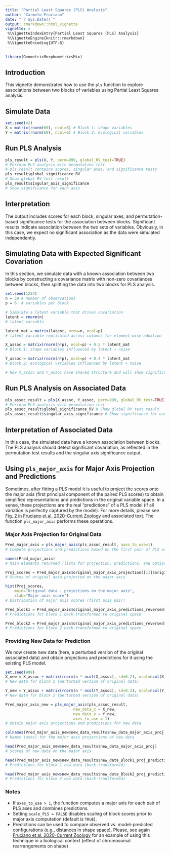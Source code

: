 ```yaml
---
title: "Partial Least Squares (PLS) Analysis"
author: "Carmelo Fruciano"
date: "`r Sys.Date()`"
output: rmarkdown::html_vignette
vignette: >
 %\VignetteIndexEntry{Partial Least Squares (PLS) Analysis}
 %\VignetteEngine{knitr::rmarkdown}
 %\VignetteEncoding{UTF-8}
---
```


```r
library(GeometricMorphometricsMix)
```

## Introduction

This vignette demonstrates how to use the `pls` function to explore associations between two blocks of variables using Partial Least Squares analysis.

## Simulate Data

```r
set.seed(42)
X = matrix(rnorm(60), ncol=6) # Block 1: shape variables
Y = matrix(rnorm(60), ncol=6) # Block 2: ecological variables
```

## Run PLS Analysis

```r
pls_result = pls(X, Y, perm=999, global_RV_test=TRUE)
# Perform PLS analysis with permutation test
# pls_result contains scores, singular axes, and significance tests
pls_result$global_significance_RV
# Show global RV test result
pls_result$singular_axis_significance
# Show significance for each axis
```

## Interpretation

The output includes scores for each block, singular axes, and permutation-based significance tests for the association between blocks.
Significant results indicate association between the two sets of variables.
Obviously, in this case, we expect no significant association as the data were simulated independently.


## Simulating Data with Expected Significant Covariation

In this section, we simulate data with a known association between two blocks by constructing a covariance matrix with non-zero covariances between blocks, then splitting the data into two blocks for PLS analysis.

```r
set.seed(1234)
n = 50 # number of observations
p = 6  # variables per block

# Simulate a latent variable that drives covariation
latent = rnorm(n)
# latent variable

latent_mat = matrix(latent, nrow=n, ncol=p)
# latent variable replicated across columns for element-wise addition

X_assoc = matrix(rnorm(n*p), ncol=p) + 0.5 * latent_mat
# Block 1: shape variables influenced by latent + noise

Y_assoc = matrix(rnorm(n*p), ncol=p) + 0.4 * latent_mat
# Block 2: ecological variables influenced by latent + noise

# Now X_assoc and Y_assoc have shared structure and will show significant covariation
```

## Run PLS Analysis on Associated Data

```r
pls_assoc_result = pls(X_assoc, Y_assoc, perm=999, global_RV_test=TRUE)
# Perform PLS analysis with permutation test
pls_assoc_result$global_significance_RV # Show global RV test result
pls_assoc_result$singular_axis_significance # Show significance for each axis
```

## Interpretation of Associated Data

In this case, the simulated data have a known association between blocks.
The PLS analysis should detect significant covariation, as reflected in the permutation test results and the singular axis significance output.


## Using `pls_major_axis` for Major Axis Projection and Predictions

Sometimes, after fitting a PLS model it is useful to project the scores onto the major axis (first principal component of the paired PLS scores) to obtain simplified representations and predictions in the original variable space.
In a sense, these projections are the real "predictions" of a PLS model (if all variation is perfectly captured by the model).
For more details, please see [Fig. 2 in Fruciano et al. 2020-Current Zoology](https://watermark02.silverchair.com/zoaa035.pdf?token=AQECAHi208BE49Ooan9kkhW_Ercy7Dm3ZL_9Cf3qfKAc485ysgAAA0gwggNEBgkqhkiG9w0BBwagggM1MIIDMQIBADCCAyoGCSqGSIb3DQEHATAeBglghkgBZQMEAS4wEQQMsvq2ZZ8IVDRhOLkhAgEQgIIC-zEGD-_0MD1f9R90wS5hiQL1PrUHjhdzMRhk1RBjVksi99uhDwPfAzx8DUvFFFX4EPmsvNGd-4y61qFRI005GdOdZ-WWlSoRQNI4itdQ7aKXvDRgcHSmP-qGjpS0ai7LfvM3_8blnwkclY7wCQutm8grFk40SBT_B10FvuP4A1AifInrlN5kBt3iWqJSzfOfHsfCuYfSb-gQAjf5F-6oS3VXYjFJCQV7zXev3H5R5fYqWfEue0G_S-MU1kWASjJ5DEewf6zg_mjGYuhvnzdsWz1NFqFsK8q-cZ4YlPAX_eNMQvz1JQ2ppxzheP8mXvNKT3-532z-elTTxK6Mu2FwQvOVOKILxA2atICBar-EKNs2m4gkAT_A6bDb3fRkaGrQeF7HNXtGtaRFowx6tJXBV1R92lFSVx5ZP_mNHJe25j3UX6e0IUEsRiN640cxfDwlwIpYfAqR2vYksHtbEf-tW2Lqtx7TbS58-MFBuuFbe-lKIQDvXesxKGMaM-7qRxegCWBmLJeGD-DPCXXKKv-CGURS8XABTrD7GH7spSaCa4TUsjFjXwTHQpe6YT79oQncYxwoqY5lVxd7y3TTPvNSgl_cx7VMJ3O1DxiIaSJ83rb36nMqn2Au1HOFhfqjfWpHkvCFcHFFS4-z6DOYTu5B4xHAvHcm_vbC_9_B3Lv5oorefDhjM_P32Vf2gEBHHbJ__X0b87Uo56A3a4hQhDZQqPxAo97PdrwyiKN9Da2K4Mlcpp3R_ZzT-3gAwx-mKpMUvGKZ-qXValrnLt7UA5M-JJGytaWkMzuL4eB21_V8RiUd1OKGBFzguetwHGDrorlVuGp67e3ESQ7HUSb9ItBvuKgmVIv62qQTcmLhxBN3uB4OvIyhZHZmjc77N8gC11rticxm66TnXax1vf0q2Psh5fxdakeZwvGfqIEbUBUaAHt5TwyL-RUXLhvBuHCi3Kx3n0juOK-opph3iS2RNsLnuGS6EdgZvvcHDgMfU_1r61x20JM7KBQHJ9aKfko) and associated text.
The function `pls_major_axis` performs these operations.

### Major Axis Projection for Original Data

```r
Pred_major_axis = pls_major_axis(pls_assoc_result, axes_to_use=1)
# Compute projections and predictions based on the first pair of PLS axes

names(Pred_major_axis)
# Main elements returned (lists for projection, predictions, and optionally new data)

Proj_scores = Pred_major_axis$original_major_axis_projection[[1]]$original_data_PLS_projection
# Scores of original data projected on the major axis

hist(Proj_scores,
	main="Original data - projections on the major axis",
	xlab="Major axis score")
# Distribution of major axis scores (first axis pair)

Pred_block1 = Pred_major_axis$original_major_axis_predictions_reversed$Block1
# Predictions for block 1 back-transformed to original space

Pred_block2 = Pred_major_axis$original_major_axis_predictions_reversed$Block2
# Predictions for block 2 back-transformed to original space
```

### Providing New Data for Prediction

We now create new data (here, a perturbed version of the original associated data) and obtain projections and predictions for it using the existing PLS model.

```r
set.seed(999)
X_new = X_assoc + matrix(rnorm(n * ncol(X_assoc), sd=0.2), ncol=ncol(X_assoc))
# New data for block 1 (perturbed version of original data)

Y_new = Y_assoc + matrix(rnorm(n * ncol(Y_assoc), sd=0.2), ncol=ncol(Y_assoc))
# New data for block 2 (perturbed version of original data)

Pred_major_axis_new = pls_major_axis(pls_assoc_result,
							  new_data_x = X_new,
							  new_data_y = Y_new,
							  axes_to_use = 1)
# Obtain major axis projections and predictions for new data

colnames(Pred_major_axis_new$new_data_results$new_data_major_axis_proj)
# Names (axes) for the major axis projections of new data

head(Pred_major_axis_new$new_data_results$new_data_major_axis_proj)
# Scores of new data on the major axis

head(Pred_major_axis_new$new_data_results$new_data_Block1_proj_prediction_revert)
# Predictions for block 1 new data (back-transformed)

head(Pred_major_axis_new$new_data_results$new_data_Block2_proj_prediction_revert)
# Predictions for block 2 new data (back-transformed)
```

### Notes

- If `axes_to_use > 1`, the function computes a major axis for each pair of PLS axes and combines predictions.
- Setting `scale_PLS = FALSE` disables scaling of block scores prior to major axis computation (default is `TRUE`).
- Predictions can be used to compare observed vs. model-predicted configurations (e.g., distances in shape space). Please, see again [Fruciano et al. 2020-Current Zoology](https://watermark02.silverchair.com/zoaa035.pdf?token=AQECAHi208BE49Ooan9kkhW_Ercy7Dm3ZL_9Cf3qfKAc485ysgAAA0gwggNEBgkqhkiG9w0BBwagggM1MIIDMQIBADCCAyoGCSqGSIb3DQEHATAeBglghkgBZQMEAS4wEQQMsvq2ZZ8IVDRhOLkhAgEQgIIC-zEGD-_0MD1f9R90wS5hiQL1PrUHjhdzMRhk1RBjVksi99uhDwPfAzx8DUvFFFX4EPmsvNGd-4y61qFRI005GdOdZ-WWlSoRQNI4itdQ7aKXvDRgcHSmP-qGjpS0ai7LfvM3_8blnwkclY7wCQutm8grFk40SBT_B10FvuP4A1AifInrlN5kBt3iWqJSzfOfHsfCuYfSb-gQAjf5F-6oS3VXYjFJCQV7zXev3H5R5fYqWfEue0G_S-MU1kWASjJ5DEewf6zg_mjGYuhvnzdsWz1NFqFsK8q-cZ4YlPAX_eNMQvz1JQ2ppxzheP8mXvNKT3-532z-elTTxK6Mu2FwQvOVOKILxA2atICBar-EKNs2m4gkAT_A6bDb3fRkaGrQeF7HNXtGtaRFowx6tJXBV1R92lFSVx5ZP_mNHJe25j3UX6e0IUEsRiN640cxfDwlwIpYfAqR2vYksHtbEf-tW2Lqtx7TbS58-MFBuuFbe-lKIQDvXesxKGMaM-7qRxegCWBmLJeGD-DPCXXKKv-CGURS8XABTrD7GH7spSaCa4TUsjFjXwTHQpe6YT79oQncYxwoqY5lVxd7y3TTPvNSgl_cx7VMJ3O1DxiIaSJ83rb36nMqn2Au1HOFhfqjfWpHkvCFcHFFS4-z6DOYTu5B4xHAvHcm_vbC_9_B3Lv5oorefDhjM_P32Vf2gEBHHbJ__X0b87Uo56A3a4hQhDZQqPxAo97PdrwyiKN9Da2K4Mlcpp3R_ZzT-3gAwx-mKpMUvGKZ-qXValrnLt7UA5M-JJGytaWkMzuL4eB21_V8RiUd1OKGBFzguetwHGDrorlVuGp67e3ESQ7HUSb9ItBvuKgmVIv62qQTcmLhxBN3uB4OvIyhZHZmjc77N8gC11rticxm66TnXax1vf0q2Psh5fxdakeZwvGfqIEbUBUaAHt5TwyL-RUXLhvBuHCi3Kx3n0juOK-opph3iS2RNsLnuGS6EdgZvvcHDgMfU_1r61x20JM7KBQHJ9aKfko) for an example of using this technique in a biological context (effect of chromosomal rearrangements on shape)

